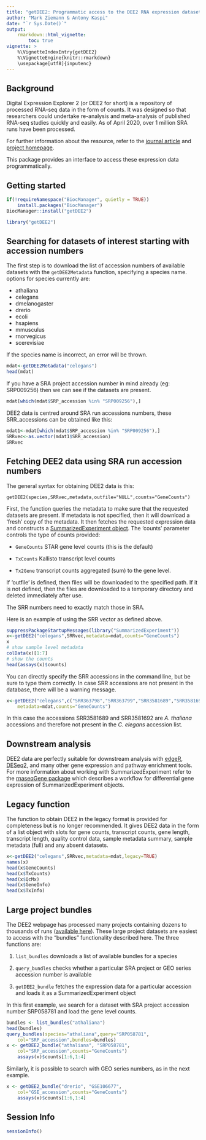 ```yaml
---
title: "getDEE2: Programmatic access to the DEE2 RNA expression dataset"
author: "Mark Ziemann & Antony Kaspi"
date: "`r Sys.Date()`"
output: 
    rmarkdown::html_vignette:
        toc: true
vignette: >
    %\VignetteIndexEntry{getDEE2}
    %\VignetteEngine{knitr::rmarkdown}
    \usepackage[utf8]{inputenc}
---
```


## Background

Digital Expression Explorer 2 (or DEE2 for short) is a repository of processed
RNA-seq data in the form of counts. It was designed so that researchers could
undertake re-analysis and meta-analysis of published RNA-seq studies quickly 
and easily. As of April 2020, over 1 million SRA runs have been processed.

For further information about the resource, refer to the
[journal article](https://doi.org/10.1093/gigascience/giz022) and
[project homepage](http://dee2.io).

This package provides an interface to access these expression data
programmatically. 

## Getting started

```r
if(!requireNamespace("BiocManager", quietly = TRUE))
    install.packages("BiocManager")
BiocManager::install("getDEE2")
```

```r
library("getDEE2")
```

## Searching for datasets of interest starting with accession numbers

The first step is to download the list of accession numbers of available
datasets with the `getDEE2Metadata` function, specifying a species name.
options for species currently are:

* athaliana
* celegans
* dmelanogaster
* drerio
* ecoli
* hsapiens
* mmusculus
* rnorvegicus
* scerevisiae

If the species name is incorrect, an error will be thrown.

```r
mdat<-getDEE2Metadata("celegans")
head(mdat)
```

If you have a SRA project accession number in mind already (eg: SRP009256)
then we can see if the datasets are present.

```r
mdat[which(mdat$SRP_accession %in% "SRP009256"),]
```

DEE2 data is centred around SRA run accessions numbers, these SRR_accessions
can be obtained like this:

```r
mdat1<-mdat[which(mdat$SRP_accession %in% "SRP009256"),]
SRRvec<-as.vector(mdat1$SRR_accession)
SRRvec
```

## Fetching DEE2 data using SRA run accession numbers

The general syntax for obtaining DEE2 data is this:

`getDEE2(species,SRRvec,metadata,outfile="NULL",counts="GeneCounts")`

First, the function queries the metadata to make sure that the requested
datasets are present. If metadata is not specified, then it will download
a 'fresh' copy of the metadata. It then fetches the requested expression
data and constructs a 
[SummarizedExperiment object](http://bioconductor.org/packages/SummarizedExperiment).
The 'counts' parameter controls the type of counts provided:

* `GeneCounts` STAR gene level counts (this is the default)

* `TxCounts` Kallisto transcript level counts

* `Tx2Gene` transcript counts aggregated (sum) to the gene level.

If 'outfile' is defined, then files will be downloaded to the specified path.
If it is not defined, then the files are downloaded to a temporary directory 
and deleted immediately after use.

The SRR numbers need to exactly match those in SRA.

Here is an example of using the SRR vector as defined above. 

```r
suppressPackageStartupMessages(library("SummarizedExperiment"))
x<-getDEE2("celegans",SRRvec,metadata=mdat,counts="GeneCounts")
x
# show sample level metadata
colData(x)[1:7]
# show the counts
head(assays(x)$counts)
```

You can directly specify the SRR accessions in the command line, but be sure to
type them correctly. In case SRR accessions are not present in the database,
there will be a warning message.

```r
x<-getDEE2("celegans",c("SRR363798","SRR363799","SRR3581689","SRR3581692"),
    metadata=mdat,counts="GeneCounts")
```

In this case the accessions SRR3581689 and SRR3581692 are *A. thaliana*
accessions and therefore not present in the *C. elegans* accession list. 

## Downstream analysis

DEE2 data are perfectly suitable for downstream analysis with 
[edgeR](https://bioconductor.org/packages/edgeR/), 
[DESeq2](https://bioconductor.org/packages/DESeq2/),
and many other gene expression and pathway enrichment tools.
For more information about working with SummarizedExperiment refer to the
[rnaseqGene package](https://bioconductor.org/packages/rnaseqGene/) which
describes a workflow for differential gene expression of SummarizedExperiment
objects.

## Legacy function

The function to obtain DEE2 in the legacy format is provided for completeness 
but is no longer recommended. It gives DEE2 data in the form of a list object
with slots for gene counts, transcript counts, gene length, transcript length,
quality control data, sample metadata summary, sample metadata (full) and any
absent datasets.

```r
x<-getDEE2("celegans",SRRvec,metadata=mdat,legacy=TRUE)
names(x)
head(x$GeneCounts)
head(x$TxCounts)
head(x$QcMx)
head(x$GeneInfo)
head(x$TxInfo)
```

## Large project bundles

The DEE2 webpage has processed many projects containing dozens to thousands of
runs ([available here](http://dee2.io/huge)). These large project datasets are
easiest to access with the "bundles" functionality described here. The three 
functions are:

1. `list_bundles` downloads a list of available bundles for a species

2. `query_bundles` checks whether a particular SRA project or GEO series
accession number is available

3. `getDEE2_bundle` fetches the expression data for a particular accession
and loads it as a SummarizedExperiment object

In this first example, we search for a dataset with SRA project 
accession number SRP058781 and load the gene level counts.

```r
bundles <- list_bundles("athaliana")
head(bundles)
query_bundles(species="athaliana",query="SRP058781",
    col="SRP_accession",bundles=bundles)
x <- getDEE2_bundle("athaliana", "SRP058781",
    col="SRP_accession",counts="GeneCounts")
    assays(x)$counts[1:6,1:4]
```

Similarly, it is possible to search with GEO series numbers, as in the next
example. 

```r
x <- getDEE2_bundle("drerio", "GSE106677",
    col="GSE_accession",counts="GeneCounts")
    assays(x)$counts[1:6,1:4]
```

## Session Info
```r
sessionInfo()
```
